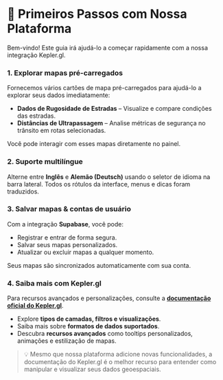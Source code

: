 # 🚀 Primeiros Passos com Nossa Plataforma

Bem-vindo! Este guia irá ajudá-lo a começar rapidamente com a nossa integração Kepler.gl.

### 1. Explorar mapas pré-carregados

Fornecemos vários cartões de mapa pré-carregados para ajudá-lo a explorar seus dados imediatamente:

- **Dados de Rugosidade de Estradas** – Visualize e compare condições das estradas.
- **Distâncias de Ultrapassagem** – Analise métricas de segurança no trânsito em rotas selecionadas.

Você pode interagir com esses mapas diretamente no painel.

### 2. Suporte multilíngue

Alterne entre **Inglês** e **Alemão (Deutsch)** usando o seletor de idioma na barra lateral. Todos os rótulos da interface, menus e dicas foram traduzidos.

### 3. Salvar mapas & contas de usuário

Com a integração **Supabase**, você pode:

- Registrar e entrar de forma segura.
- Salvar seus mapas personalizados.
- Atualizar ou excluir mapas a qualquer momento.

Seus mapas são sincronizados automaticamente com sua conta.

### 4. Saiba mais com Kepler.gl

Para recursos avançados e personalizações, consulte a **[documentação oficial do Kepler.gl](https://docs.kepler.gl/)**.

- Explore **tipos de camadas, filtros e visualizações**.
- Saiba mais sobre **formatos de dados suportados**.
- Descubra **recursos avançados** como tooltips personalizados, animações e estilização de mapas.

> 💡 Mesmo que nossa plataforma adicione novas funcionalidades, a documentação do Kepler.gl é o melhor recurso para entender como manipular e visualizar seus dados geoespaciais.
